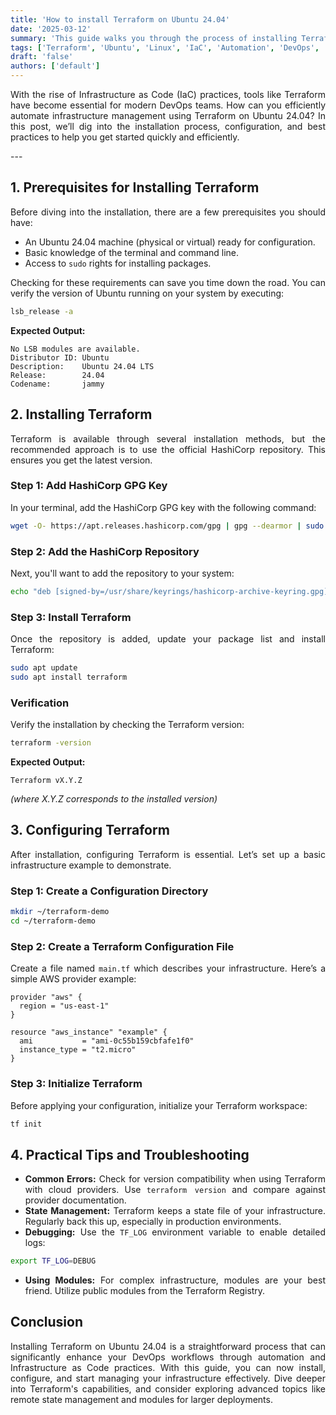 ```yaml
---
title: 'How to install Terraform on Ubuntu 24.04'
date: '2025-03-12'
summary: 'This guide walks you through the process of installing Terraform on Ubuntu 24.04, emphasizing automation, IaC, and best practices for DevOps.'
tags: ['Terraform', 'Ubuntu', 'Linux', 'IaC', 'Automation', 'DevOps', 'Installation']
draft: 'false'
authors: ['default']
---
```


<div align="justify">

With the rise of Infrastructure as Code (IaC) practices, tools like Terraform have become essential for modern DevOps teams. How can you efficiently automate infrastructure management using Terraform on Ubuntu 24.04? In this post, we’ll dig into the installation process, configuration, and best practices to help you get started quickly and efficiently.

</div>
---

<div align="justify">

## 1. Prerequisites for Installing Terraform
Before diving into the installation, there are a few prerequisites you should have:
- An Ubuntu 24.04 machine (physical or virtual) ready for configuration.
- Basic knowledge of the terminal and command line.
- Access to `sudo` rights for installing packages.

Checking for these requirements can save you time down the road. You can verify the version of Ubuntu running on your system by executing:

```bash
lsb_release -a
```

**Expected Output:**
```
No LSB modules are available.
Distributor ID: Ubuntu
Description:    Ubuntu 24.04 LTS
Release:        24.04
Codename:       jammy
```

## 2. Installing Terraform
Terraform is available through several installation methods, but the recommended approach is to use the official HashiCorp repository. This ensures you get the latest version.

### Step 1: Add HashiCorp GPG Key
In your terminal, add the HashiCorp GPG key with the following command:
```bash
wget -O- https://apt.releases.hashicorp.com/gpg | gpg --dearmor | sudo tee /usr/share/keyrings/hashicorp-archive-keyring.gpg > /dev/null
```

### Step 2: Add the HashiCorp Repository
Next, you'll want to add the repository to your system:
```bash
echo "deb [signed-by=/usr/share/keyrings/hashicorp-archive-keyring.gpg] https://apt.releases.hashicorp.com jammy main" | sudo tee /etc/apt/sources.list.d/hashicorp.list
```

### Step 3: Install Terraform
Once the repository is added, update your package list and install Terraform:
```bash
sudo apt update
sudo apt install terraform
```

### Verification
Verify the installation by checking the Terraform version:
```bash
terraform -version
```

**Expected Output:**
```
Terraform vX.Y.Z
``` 
*(where X.Y.Z corresponds to the installed version)*

## 3. Configuring Terraform
After installation, configuring Terraform is essential. Let’s set up a basic infrastructure example to demonstrate.
### Step 1: Create a Configuration Directory
```bash
mkdir ~/terraform-demo
cd ~/terraform-demo
```

### Step 2: Create a Terraform Configuration File
Create a file named `main.tf` which describes your infrastructure. Here’s a simple AWS provider example:
```hcl
provider "aws" {
  region = "us-east-1"
}

resource "aws_instance" "example" {
  ami           = "ami-0c55b159cbfafe1f0"
  instance_type = "t2.micro"
}
```
### Step 3: Initialize Terraform
Before applying your configuration, initialize your Terraform workspace:
```bash
tf init
```

## 4. Practical Tips and Troubleshooting
- **Common Errors:** Check for version compatibility when using Terraform with cloud providers. Use `terraform version` and compare against provider documentation.
- **State Management:** Terraform keeps a state file of your infrastructure. Regularly back this up, especially in production environments.
- **Debugging:** Use the `TF_LOG` environment variable to enable detailed logs:
```bash
export TF_LOG=DEBUG
```
- **Using Modules:** For complex infrastructure, modules are your best friend. Utilize public modules from the Terraform Registry.

## Conclusion
Installing Terraform on Ubuntu 24.04 is a straightforward process that can significantly enhance your DevOps workflows through automation and Infrastructure as Code practices. With this guide, you can now install, configure, and start managing your infrastructure effectively. Dive deeper into Terraform's capabilities, and consider exploring advanced topics like remote state management and modules for larger deployments.

</div>